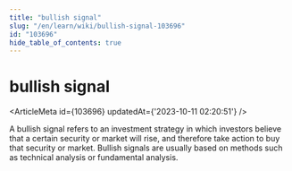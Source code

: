 ```yaml
---
title: "bullish signal"
slug: "/en/learn/wiki/bullish-signal-103696"
id: "103696"
hide_table_of_contents: true
---
```



# bullish signal

<ArticleMeta id={103696} updatedAt={'2023-10-11 02:20:51'} />
<div className='border-solid border-b border-t-0 my-4 border-[var(--ifm-color-gray-300)]' />

A bullish signal refers to an investment strategy in which investors believe that a certain security or market will rise, and therefore take action to buy that security or market. Bullish signals are usually based on methods such as technical analysis or fundamental analysis.
